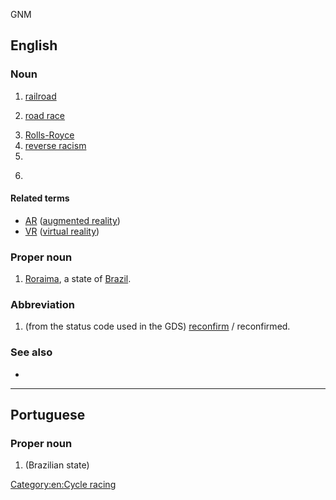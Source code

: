 {{also|rr|R-R|R&R|R.R.}}
GNM

==English==

===Noun===
{{en-noun}}

# [[railroad]]
# {{lb|en|cycling}} [[road race]]
# [[Rolls-Royce]]
# [[reverse racism]]
# {{initialism of|lang=en|real reality}}
# {{lb|en|statistics|epidemiology}} {{initialism of|relative risk|lang=en}}

====Related terms====
{{sense|real reality}}
* [[AR]] ([[augmented reality]])
* [[VR]] ([[virtual reality]])

===Proper noun===
{{en-proper noun}}

# [[Roraima]], a state of [[Brazil]].

===Abbreviation===
{{rfc-header|Abbreviation}}
{{en-abbr}}

# {{lb|en|aviation|travel|dated}} (from the status code used in the GDS) [[reconfirm]] / reconfirmed.

===See also===
* {{l|en|R and R}}

[[Category:en:Cycle racing]]

----

==Portuguese==

===Proper noun===
{{pt-proper noun}}

# {{abbreviation of|Roraima|lang=pt|nodot=1}} (Brazilian state)